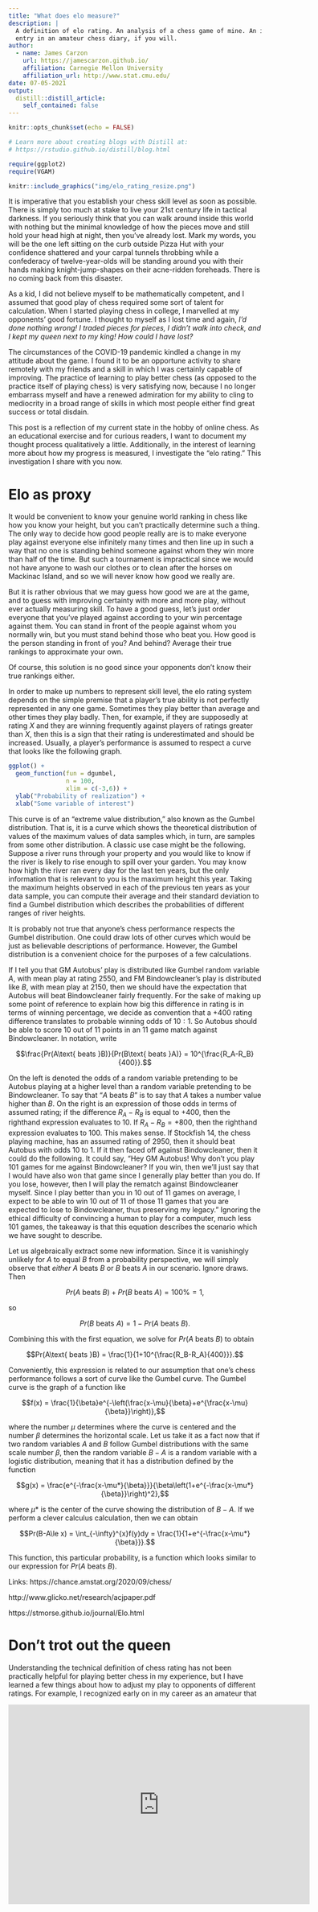 ```yaml
---
title: "What does elo measure?"
description: |
  A definition of elo rating. An analysis of a chess game of mine. An inaugural 
  entry in an amateur chess diary, if you will.
author:
  - name: James Carzon 
    url: https://jamescarzon.github.io/
    affiliation: Carnegie Mellon University
    affiliation_url: http://www.stat.cmu.edu/
date: 07-05-2021
output:
  distill::distill_article:
    self_contained: false
---
```


```r
knitr::opts_chunk$set(echo = FALSE)

# Learn more about creating blogs with Distill at:
# https://rstudio.github.io/distill/blog.html

require(ggplot2)
require(VGAM)
```

```r
knitr::include_graphics("img/elo_rating_resize.png")
```

It is imperative that you establish your chess skill level as soon as possible. 
There is simply too much at stake to live your 21st century life in tactical 
darkness. If you seriously think 
that you can walk around inside this world with nothing but the minimal 
knowledge of how the pieces move and still hold your head high at night, then 
you've already lost. Mark my words, you will be the one left sitting on the 
curb 
outside Pizza Hut with your 
confidence shattered and your carpal tunnels throbbing while a confederacy of 
twelve-year-olds will be standing 
around you with their hands making knight-jump-shapes on their acne-ridden foreheads. There is no coming back from this disaster.

As a kid, I did not believe myself to be mathematically competent,
and I assumed that good play of chess required some sort of talent for 
calculation. 
When I started playing chess in college, I marvelled at my opponents' good 
fortune. I thought to myself as I lost time and again, _I'd done nothing wrong!
I traded pieces for pieces, I didn't walk into check, and I kept my queen next 
to my king! How could I have lost?_

The circumstances of the COVID-19 pandemic kindled a change in my attitude 
about the game. I found it to be an opportune activity to share remotely with 
my friends and a skill in which I was certainly capable of improving. The 
practice of learning to play better chess (as opposed to the practice itself of 
playing chess) is very satisfying now, because I no longer embarrass myself and 
have a renewed admiration for my ability to cling to mediocrity in a broad 
range of skills in which most people either find great success or total disdain.

This post is a reflection of my current state in the hobby of online chess. As 
an educational exercise and for curious readers, I want to document my thought 
process qualitatively a little. Additionally, in the interest of learning more 
about how my progress is measured, I investigate the "elo rating." This investigation I 
share with you now.

# Elo as proxy

It would be convenient to know your genuine world ranking in chess like how you 
know your height, but you can't practically determine such a thing. The only 
way to decide how good people really are is to make everyone play against 
everyone else infinitely many times and then line up in such a way that 
no one is standing behind someone against whom they win more than half of the 
time. But such a tournament is impractical since we would not have anyone to 
wash our clothes or to clean after the horses on Mackinac Island, and so we 
will never know how good we really are.

But it is rather obvious that we may guess how good we are at the game, and to 
guess with improving certainty with more and more play, without ever actually 
measuring skill. To have a good guess, let's just order everyone that you've 
played against according to your win percentage against them. You can stand in 
front of the 
people against whom you normally win, but you must stand behind those who beat 
you. How good is the person standing in front of you? And behind? Average their 
true rankings to approximate your own.

Of course, this solution is no good since your opponents don't know 
their true rankings either.

In order to make up numbers to represent skill level, the elo rating system 
depends on the simple premise that a player's true ability is not perfectly 
represented in any one game. Sometimes they play better than average and other 
times they play badly. Then, for example, if they are supposedly at rating $X$ 
and they are winning 
frequently against players of ratings greater than $X$, then this is a sign 
that their rating is underestimated and should be increased. Usually, a 
player's performance is assumed to respect a curve that looks like the 
following graph.

```r
ggplot() +
  geom_function(fun = dgumbel, 
                n = 100, 
                xlim = c(-3,6)) +
  ylab("Probability of realization") +
  xlab("Some variable of interest")
```

This curve is of an "extreme value distribution," also known as the Gumbel 
distribution. That is, it is a curve which shows 
the theoretical distribution of values of the maximum values of data samples 
which, in turn, are samples from some other distribution. A classic use case 
might be the following. Suppose a river runs through your property and you 
would like to know if the river is likely to rise enough to spill over your 
garden. You may know how high the river ran every day for the last ten years, 
but the only information that is relevant to you is the maximum height this 
year. Taking the maximum heights observed in each of the previous ten years as 
your data sample, you can compute their average and their standard deviation to 
find a Gumbel distribution which describes the probabilities of different 
ranges of river heights.

It is probably not true that anyone's chess performance respects the Gumbel 
distribution. One could draw lots of other curves which would be just as 
believable descriptions of performance. However, the Gumbel distribution is a 
convenient choice for the purposes of a few calculations.

If I tell you that GM Autobus' play is distributed like Gumbel random variable 
$A$, with mean play at rating $2550$, and FM 
Bindowcleaner's play is distributed like $B$, with mean play at $2150$, then 
we should have the expectation that Autobus will beat Bindowcleaner fairly 
frequently. For the sake of making up some point of reference to explain how 
big this difference in rating is in terms of winning percentage, we decide as 
convention that a $+400$ rating difference translates to probable winning odds 
of $10:1$. So Autobus should be able to score 10 out of 11 points in an 
11 game match against Bindowcleaner. In notation, write

$$\frac{Pr(A\text{ beats }B)}{Pr(B\text{ beats }A)} = 10^{\frac{R_A-R_B}{400}}.$$

On the left is denoted the odds of a random variable pretending to be Autobus 
playing at a higher level than a random variable pretending to be 
Bindowcleaner. To say that "$A$ beats $B$" is to say that $A$ takes a number 
value higher than $B$. On the right is an expression of those odds in terms of 
assumed 
rating; if the difference $R_A-R_B$ is equal to $+400$, then the righthand 
expression evaluates to $10$. If $R_A-R_B=+800$, then the righthand expression 
evaluates to $100$. This makes sense. If Stockfish 14, the chess playing 
machine, has an assumed rating of $2950$, then it should beat Autobus with odds 
10 to 1. If it then faced off against Bindowcleaner, then it could do the 
following. It could say, "Hey GM Autobus! Why don't you play 101 games for me 
against Bindowcleaner? 
If you win, then we'll just say that I would have also won that game since I 
generally play better than you do. If you lose, however, then I will play the 
rematch against Bindowcleaner myself. 
Since I play better than you in 10 out of 11 games on average, I expect to be 
able to win 10 out of 11 of those 11 games that you are expected to lose to 
Bindowcleaner, thus preserving my legacy." Ignoring the ethical difficulty of 
convincing a human to play for a computer, 
much less 101 games, the takeaway is that this equation describes the scenario 
which we have sought to describe.

Let us algebraically extract some new information. Since it is vanishingly 
unlikely for $A$ to equal $B$ from a probability perspective, we will simply 
observe that _either_ $A$ beats $B$ or $B$ beats $A$ in our scenario. Ignore 
draws. Then 

$$Pr(A\text{ beats }B)+Pr(B\text{ beats }A)=100\%=1,$$

so 

$$Pr(B\text{ beats }A)=1-Pr(A\text{ beats }B).$$

Combining this with the first equation, we solve for $Pr(A\text{ beats }B)$ to 
obtain 

$$Pr(A\text{ beats }B) = \frac{1}{1+10^{\frac{R_B-R_A}{400}}}.$$

Conveniently, this expression is related to our assumption that one's chess 
performance follows a sort of curve like the Gumbel curve. The Gumbel curve is 
the graph of a function like 

$$f(x) = \frac{1}{\beta}e^{-\left(\frac{x-\mu}{\beta}+e^{\frac{x-\mu}{\beta}}\right)},$$

where the number $\mu$ determines where the curve is centered and the number 
$\beta$ determines the horizontal scale. Let us take it as a fact now that if 
two random variables $A$ and $B$ follow Gumbel distributions with the same 
scale number $\beta$, then the random variable $B-A$ is a random variable with 
a logistic distribution, meaning that it has a distribution defined by the 
function 

$$g(x) = \frac{e^{-\frac{x-\mu*}{\beta}}}{\beta\left(1+e^{-\frac{x-\mu*}{\beta}}\right)^2},$$

where $\mu*$ is the center of the curve showing the distribution of $B-A$. If 
we perform a clever calculus calculation, then we can obtain 

$$Pr(B-A\le x) = \int_{-\infty}^{x}f(y)dy = \frac{1}{1+e^{-\frac{x-\mu*}{\beta}}}.$$

This function, this particular probability, is a function which looks similar to our expression for $Pr(A\text{ beats }B)$.

Links: https://chance.amstat.org/2020/09/chess/

http://www.glicko.net/research/acjpaper.pdf

https://stmorse.github.io/journal/Elo.html

# Don't trot out the queen

Understanding the technical definition of chess rating has not been practically 
helpful for playing better chess in my experience, but I have learned a few things about how to adjust my play to opponents of different ratings. For example, I recognized early on in my career as an amateur that 

<iframe src="https://lichess.org/embed/0Hxq5ZmB#35?theme=auto&bg=auto"
width=600 height=397 frameborder=0></iframe>


